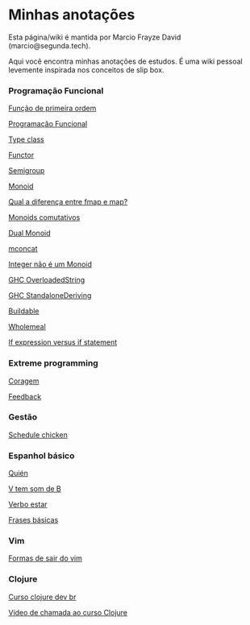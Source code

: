 = Minhas anotações =

Esta página/wiki é mantida por Marcio Frayze David (marcio@segunda.tech).

Aqui você encontra minhas anotações de estudos. É uma wiki pessoal levemente inspirada nos conceitos de slip box.

=== Programação Funcional ===

[[Função de primeira ordem]]

[[Programação Funcional]]

[[Type class]]

[[Functor]]

[[Semigroup]]

[[Monoid]]

[[fmap vs map|Qual a diferença entre fmap e map?]]

[[Monoids comutativos]]

[[Dual Monoid]]

[[mconcat]]

[[Integer não é um Monoid]]

[[GHC OverloadedString]]

[[GHC StandaloneDeriving]]

[[Buildable]]

[[Wholemeal]]

[[If expression versus if statement]]

=== Extreme programming ===

[[Coragem]]

[[Feedback]]

=== Gestão ===

[[Schedule chicken]]

=== Espanhol básico ===

[[Quién]]

[[V tem som de B]]

[[Verbo estar]]

[[Frases básicas]]


=== Vim ===

[[Formas de sair do vim]]

=== Clojure ===

[[Curso clojure dev br]]

[[Vídeo de chamada ao curso Clojure]]
